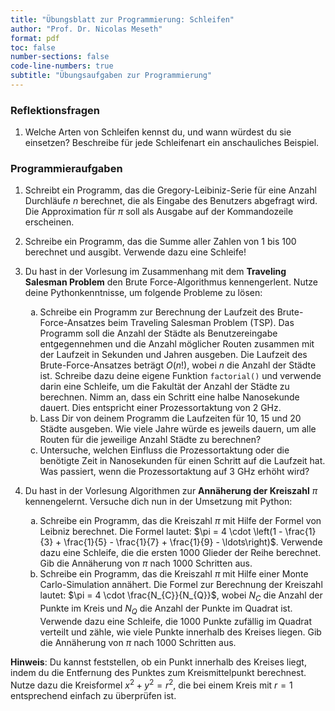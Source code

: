 ```yaml
---
title: "Übungsblatt zur Programmierung: Schleifen"
author: "Prof. Dr. Nicolas Meseth"
format: pdf
toc: false
number-sections: false
code-line-numbers: true
subtitle: "Übungsaufgaben zur Programmierung"
---
```

### Reflektionsfragen

1.  Welche Arten von Schleifen kennst du, und wann würdest du sie einsetzen? Beschreibe für jede Schleifenart ein anschauliches Beispiel.

### Programmieraufgaben

1.  Schreibt ein Programm, das die Gregory-Leibiniz-Serie für eine Anzahl Durchläufe $n$ berechnet, die als Eingabe des Benutzers abgefragt wird. Die Approximation für $\pi$ soll als Ausgabe auf der Kommandozeile erscheinen.

2.  Schreibe ein Programm, das die Summe aller Zahlen von 1 bis 100 berechnet und ausgibt. Verwende dazu eine Schleife!

3.  Du hast in der Vorlesung im Zusammenhang mit dem **Traveling Salesman Problem** den Brute Force-Algorithmus kennengerlent. Nutze deine Pythonkenntnisse, um folgende Probleme zu lösen:
     a.  Schreibe ein Programm zur Berechnung der Laufzeit des Brute-Force-Ansatzes beim Traveling Salesman Problem (TSP). Das Programm soll die Anzahl der Städte als Benutzereingabe entgegennehmen und die Anzahl möglicher Routen zusammen mit der Laufzeit in Sekunden und Jahren ausgeben. Die Laufzeit des Brute-Force-Ansatzes beträgt $O(n!)$, wobei $n$ die Anzahl der Städte ist. Schreibe dazu deine eigene Funktion `factorial()` und verwende darin eine Schleife, um die Fakultät der Anzahl der Städte zu berechnen. Nimm an, dass ein Schritt eine halbe Nanosekunde dauert. Dies entspricht einer Prozessortaktung von 2 GHz.
     b.  Lass Dir von deinem Programm die Laufzeiten für 10, 15 und 20 Städte ausgeben. Wie viele Jahre würde es jeweils dauern, um alle Routen für die jeweilige Anzahl Städte zu berechnen?
     c.  Untersuche, welchen Einfluss die Prozessortaktung oder die benötigte Zeit in Nanosekunden für einen Schritt auf die Laufzeit hat. Was passiert, wenn die Prozessortaktung auf 3 GHz erhöht wird?

4.  Du hast in der Vorlesung Algorithmen zur **Annäherung der Kreiszahl** $\pi$ kennengelernt. Versuche dich nun in der Umsetzung mit Python:
     a.  Schreibe ein Programm, das die Kreiszahl $\pi$ mit Hilfe der Formel von Leibniz berechnet. Die Formel lautet: $\pi = 4 \cdot \left(1 - \frac{1}{3} + \frac{1}{5} - \frac{1}{7} + \frac{1}{9} - \ldots\right)$. Verwende dazu eine Schleife, die die ersten 1000 Glieder der Reihe berechnet. Gib die Annäherung von $\pi$ nach 1000 Schritten aus.
     b.  Schreibe ein Programm, das die Kreiszahl $\pi$ mit Hilfe einer Monte Carlo-Simulation annähert. Die Formel zur Berechnung der Kreiszahl lautet: $\pi = 4 \cdot \frac{N_{C}}{N_{Q}}$, wobei $N_{C}$ die Anzahl der Punkte im Kreis und $N_{Q}$ die Anzahl der Punkte im Quadrat ist. Verwende dazu eine Schleife, die 1000 Punkte zufällig im Quadrat verteilt und zähle, wie viele Punkte innerhalb des Kreises liegen. Gib die Annäherung von $\pi$ nach 1000 Schritten aus.

**Hinweis**: Du kannst feststellen, ob ein Punkt innerhalb des Kreises liegt, indem du die Entfernung des Punktes zum Kreismittelpunkt berechnest. Nutze dazu die Kreisformel $x^2 + y^2 = r^2$, die bei einem Kreis mit $r = 1$ entsprechend einfach zu überprüfen ist.




